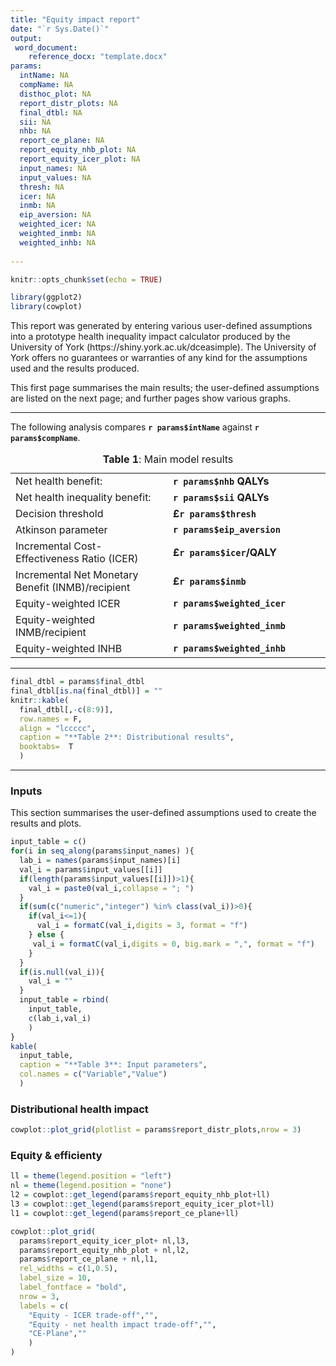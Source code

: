 ```yaml
---
title: "Equity impact report"
date: "`r Sys.Date()`"
output: 
 word_document:
    reference_docx: "template.docx"
params:
  intName: NA
  compName: NA
  disthoc_plot: NA
  report_distr_plots: NA
  final_dtbl: NA
  sii: NA
  nhb: NA
  report_ce_plane: NA
  report_equity_nhb_plot: NA
  report_equity_icer_plot: NA
  input_names: NA
  input_values: NA
  thresh: NA
  icer: NA
  inmb: NA
  eip_aversion: NA
  weighted_icer: NA
  weighted_inmb: NA
  weighted_inhb: NA
  
---
```


```r
knitr::opts_chunk$set(echo = TRUE)

```


```r
library(ggplot2)
library(cowplot)
```


:::{custom-style="Author"}
This report was generated by entering various user-defined assumptions into a prototype health inequality impact calculator produced by the University of York (https://shiny.york.ac.uk/dceasimple). The University of York offers no guarantees or warranties of any kind for the assumptions used and the results produced.
:::

This first page summarises the main results; the user-defined assumptions are listed on the next page; and further pages show various graphs.

***

The following analysis compares **`r params$intName`** against **`r params$compName`**. 


Table: **Table 1**: Main model results

|   |   |
|---	|---	|
| Net health benefit: 	| **`r params$nhb` QALYs** 	|
| Net health inequality benefit: | **`r params$sii` QALYs**  	|
|   Decision threshold	|  **£`r params$thresh` **	|
| Atkinson parameter |  **`r params$eip_aversion`** |  
| Incremental Cost-Effectiveness Ratio (ICER) | **£`r params$icer`/QALY** |
| Incremental Net Monetary Benefit (INMB)/recipient | **£`r params$inmb`** |
Equity-weighted ICER | **`r params$weighted_icer`** |
Equity-weighted INMB/recipient | **`r params$weighted_inmb`** | 
Equity-weighted INHB | **`r params$weighted_inhb`** | 

****



```r
final_dtbl = params$final_dtbl
final_dtbl[is.na(final_dtbl)] = ""
knitr::kable(
  final_dtbl[,-c(8:9)],
  row.names = F,
  align = "lccccc",
  caption = "**Table 2**: Distributional results",
  booktabs=  T
  )
```

****

### Inputs

This section summarises the user-defined assumptions used to create the results and plots.

```r
input_table = c()
for(i in seq_along(params$input_names) ){
  lab_i = names(params$input_names)[i]
  val_i = params$input_values[[i]]
  if(length(params$input_values[[i]])>1){
    val_i = paste0(val_i,collapse = "; ")
  }
  if(sum(c("numeric","integer") %in% class(val_i))>0){
    if(val_i<=1){
      val_i = formatC(val_i,digits = 3, format = "f")
    } else {
     val_i = formatC(val_i,digits = 0, big.mark = ",", format = "f")
    }
  }
  if(is.null(val_i)){
    val_i = ""
  }
  input_table = rbind(
    input_table,
    c(lab_i,val_i)
    )
}
kable(
  input_table,
  caption = "**Table 3**: Input parameters",
  col.names = c("Variable","Value")
  )
```


\newpage

### Distributional health impact

```r
cowplot::plot_grid(plotlist = params$report_distr_plots,nrow = 3)
```


\newpage

### Equity & efficienty

```r

ll = theme(legend.position = "left")
nl = theme(legend.position = "none")
l2 = cowplot::get_legend(params$report_equity_nhb_plot+ll)
l3 = cowplot::get_legend(params$report_equity_icer_plot+ll)
l1 = cowplot::get_legend(params$report_ce_plane+ll)

cowplot::plot_grid(
  params$report_equity_icer_plot+ nl,l3,
  params$report_equity_nhb_plot + nl,l2,
  params$report_ce_plane + nl,l1,
  rel_widths = c(1,0.5),
  label_size = 10,
  label_fontface = "bold",
  nrow = 3,
  labels = c(
    "Equity - ICER trade-off","",
    "Equity - net health impact trade-off","",
    "CE-Plane",""
    )
)
```



